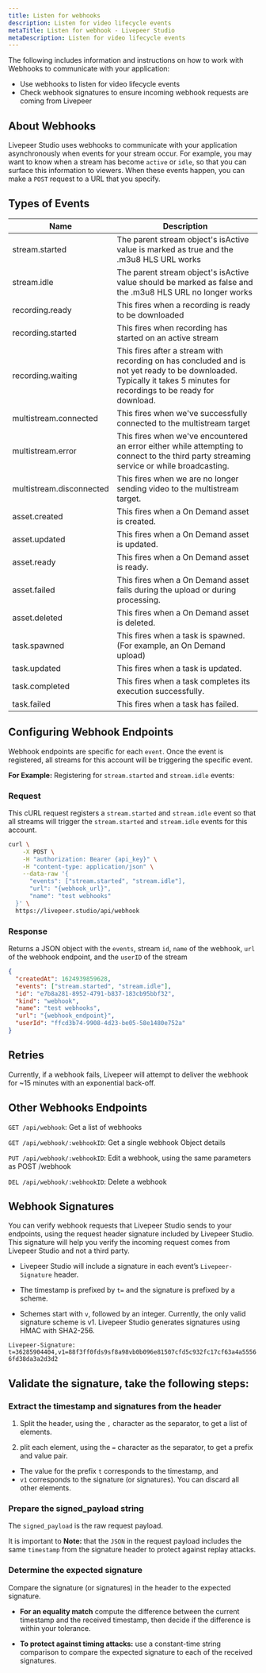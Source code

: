 ```yaml
---
title: Listen for webhooks
description: Listen for video lifecycle events
metaTitle: Listen for webhook - Livepeer Studio
metaDescription: Listen for video lifecycle events
---
```


The following includes information and instructions on how to work with Webhooks
to communicate with your application:

- Use webhooks to listen for video lifecycle events
- Check webhook signatures to ensure incoming webhook requests are coming from
  Livepeer

## **About Webhooks**

Livepeer Studio uses webhooks to communicate with your application
asynchronously when events for your stream occur. For example, you may want to
know when a stream has become `active` or `idle`, so that you can surface this
information to viewers. When these events happen, you can make a `POST` request
to a URL that you specify.

## Types of Events

| Name                     | Description                                                                                                                                                            |
| ------------------------ | ---------------------------------------------------------------------------------------------------------------------------------------------------------------------- |
| stream.started           | The parent stream object's isActive value is marked as true and the .m3u8 HLS URL works                                                                                |
| stream.idle              | The parent stream object's isActive value should be marked as false and the .m3u8 HLS URL no longer works                                                              |
| recording.ready          | This fires when a recording is ready to be downloaded                                                                                                                  |
| recording.started        | This fires when recording has started on an active stream                                                                                                              |
| recording.waiting        | This fires after a stream with recording on has concluded and is not yet ready to be downloaded. Typically it takes 5 minutes for recordings to be ready for download. |
| multistream.connected    | This fires when we've successfully connected to the multistream target                                                                                                 |
| multistream.error        | This fires when we've encountered an error either while attempting to connect to the third party streaming service or while broadcasting.                              |
| multistream.disconnected | This fires when we are no longer sending video to the multistream target.                                                                                              |
| asset.created            | This fires when a On Demand asset is created.                                                                                                                          |
| asset.updated            | This fires when a On Demand asset is updated.                                                                                                                          |
| asset.ready              | This fires when a On Demand asset is ready.                                                                                                                            |
| asset.failed             | This fires when a On Demand asset fails during the upload or during processing.                                                                                        |
| asset.deleted            | This fires when a On Demand asset is deleted.                                                                                                                          |
| task.spawned             | This fires when a task is spawned. (For example, an On Demand upload)                                                                                                  |
| task.updated             | This fires when a task is updated.                                                                                                                                     |
| task.completed           | This fires when a task completes its execution successfully.                                                                                                           |
| task.failed              | This fires when a task has failed.                                                                                                                                     |

## Configuring Webhook Endpoints

Webhook endpoints are specific for each `event`. Once the event is registered,
all streams for this account will be triggering the specific event.

**For Example:** Registering for `stream.started` and `stream.idle` events:

### Request

This cURL request registers a `stream.started` and `stream.idle` event so that
all streams will trigger the `stream.started` and `stream.idle` events for this
account.

```bash
curl \
    -X POST \
    -H "authorization: Bearer {api_key}" \
    -H "content-type: application/json" \
    --data-raw '{
      "events": ["stream.started", "stream.idle"],
      "url": "{webhook_url}",
      "name": "test webhooks"
  }' \
  https://livepeer.studio/api/webhook
```

### Response

Returns a JSON object with the `events`, stream `id`, `name` of the webhook,
`url` of the webhook endpoint, and the `userID` of the stream

```JSON
{
  "createdAt": 1624939859628,
  "events": ["stream.started", "stream.idle"],
  "id": "e7b8a281-8952-4791-b837-183cb95bbf32",
  "kind": "webhook",
  "name": "test webhooks",
  "url": "{webhook_endpoint}",
  "userId": "ffcd3b74-9908-4d23-be05-58e1480e752a"
}
```

## Retries

Currently, if a webhook fails, Livepeer will attempt to deliver the webhook for
~15 minutes with an exponential back-off.

## Other Webhooks Endpoints

`GET /api/webhook`: Get a list of webhooks

`GET /api/webhook/:webhookID`: Get a single webhook Object details

`PUT /api/webhook/:webhookID`: Edit a webhook, using the same parameters as POST
/webhook

`DEL /api/webhook/:webhookID`: Delete a webhook

## Webhook Signatures

You can verify webhook requests that Livepeer Studio sends to your endpoints,
using the request header signature included by Livepeer Studio. This signature
will help you verify the incoming request comes from Livepeer Studio and not a
third party.

- Livepeer Studio will include a signature in each event’s `Livepeer-Signature`
  header.

- The timestamp is prefixed by `t=` and the signature is prefixed by a scheme.

- Schemes start with `v`, followed by an integer. Currently, the only valid
  signature scheme is v1. Livepeer Studio generates signatures using HMAC with
  SHA2-256.

`Livepeer-Signature: t=36285904404,v1=88f3ff0fds9sf8a98vb0b096e81507cfd5c932fc17cf63a4a55566fd38da3a2d3d2`

## Validate the signature, take the following steps:

### Extract the timestamp and signatures from the header

1. Split the header, using the `,` character as the separator, to get a list of
   elements.

2. plit each element, using the `=` character as the separator, to get a prefix
   and value pair.

- The value for the prefix `t` corresponds to the timestamp, and
- `v1` corresponds to the signature (or signatures). You can discard all other
  elements.

### Prepare the signed_payload string

The `signed_payload` is the raw request payload.

It is important to **Note:** that the `JSON` in the request payload includes the
same `timestamp` from the signature header to protect against replay attacks.

### Determine the expected signature

Compare the signature (or signatures) in the header to the expected signature.

- **For an equality match** compute the difference between the current timestamp
  and the received timestamp, then decide if the difference is within your
  tolerance.

- **To protect against timing attacks:** use a constant-time string comparison
  to compare the expected signature to each of the received signatures.
